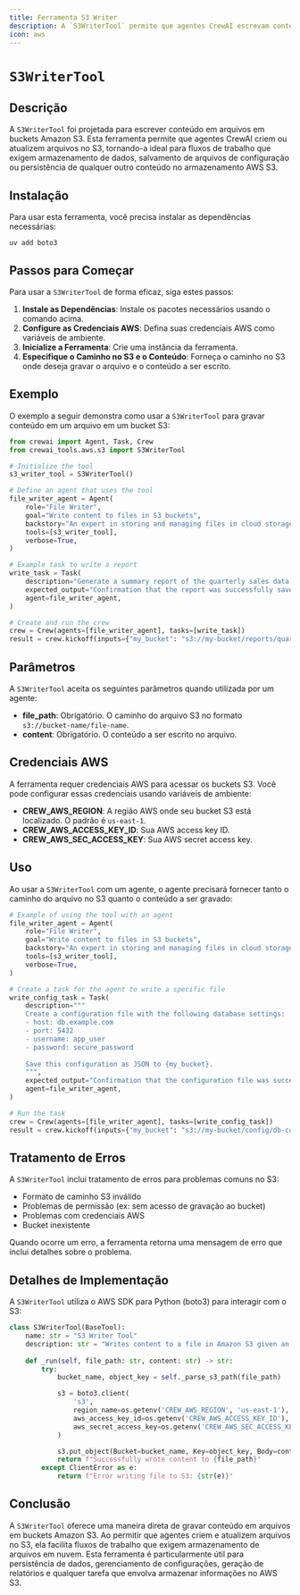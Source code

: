 ```yaml
---
title: Ferramenta S3 Writer
description: A `S3WriterTool` permite que agentes CrewAI escrevam conteúdo em arquivos em buckets Amazon S3.
icon: aws
---
```


# `S3WriterTool`

## Descrição

A `S3WriterTool` foi projetada para escrever conteúdo em arquivos em buckets Amazon S3. Esta ferramenta permite que agentes CrewAI criem ou atualizem arquivos no S3, tornando-a ideal para fluxos de trabalho que exigem armazenamento de dados, salvamento de arquivos de configuração ou persistência de qualquer outro conteúdo no armazenamento AWS S3.

## Instalação

Para usar esta ferramenta, você precisa instalar as dependências necessárias:

```shell
uv add boto3
```

## Passos para Começar

Para usar a `S3WriterTool` de forma eficaz, siga estes passos:

1. **Instale as Dependências**: Instale os pacotes necessários usando o comando acima.
2. **Configure as Credenciais AWS**: Defina suas credenciais AWS como variáveis de ambiente.
3. **Inicialize a Ferramenta**: Crie uma instância da ferramenta.
4. **Especifique o Caminho no S3 e o Conteúdo**: Forneça o caminho no S3 onde deseja gravar o arquivo e o conteúdo a ser escrito.

## Exemplo

O exemplo a seguir demonstra como usar a `S3WriterTool` para gravar conteúdo em um arquivo em um bucket S3:

```python Code
from crewai import Agent, Task, Crew
from crewai_tools.aws.s3 import S3WriterTool

# Initialize the tool
s3_writer_tool = S3WriterTool()

# Define an agent that uses the tool
file_writer_agent = Agent(
    role="File Writer",
    goal="Write content to files in S3 buckets",
    backstory="An expert in storing and managing files in cloud storage.",
    tools=[s3_writer_tool],
    verbose=True,
)

# Example task to write a report
write_task = Task(
    description="Generate a summary report of the quarterly sales data and save it to {my_bucket}.",
    expected_output="Confirmation that the report was successfully saved to S3.",
    agent=file_writer_agent,
)

# Create and run the crew
crew = Crew(agents=[file_writer_agent], tasks=[write_task])
result = crew.kickoff(inputs={"my_bucket": "s3://my-bucket/reports/quarterly-summary.txt"})
```

## Parâmetros

A `S3WriterTool` aceita os seguintes parâmetros quando utilizada por um agente:

- **file_path**: Obrigatório. O caminho do arquivo S3 no formato `s3://bucket-name/file-name`.
- **content**: Obrigatório. O conteúdo a ser escrito no arquivo.

## Credenciais AWS

A ferramenta requer credenciais AWS para acessar os buckets S3. Você pode configurar essas credenciais usando variáveis de ambiente:

- **CREW_AWS_REGION**: A região AWS onde seu bucket S3 está localizado. O padrão é `us-east-1`.
- **CREW_AWS_ACCESS_KEY_ID**: Sua AWS access key ID.
- **CREW_AWS_SEC_ACCESS_KEY**: Sua AWS secret access key.

## Uso

Ao usar a `S3WriterTool` com um agente, o agente precisará fornecer tanto o caminho do arquivo no S3 quanto o conteúdo a ser gravado:

```python Code
# Example of using the tool with an agent
file_writer_agent = Agent(
    role="File Writer",
    goal="Write content to files in S3 buckets",
    backstory="An expert in storing and managing files in cloud storage.",
    tools=[s3_writer_tool],
    verbose=True,
)

# Create a task for the agent to write a specific file
write_config_task = Task(
    description="""
    Create a configuration file with the following database settings:
    - host: db.example.com
    - port: 5432
    - username: app_user
    - password: secure_password
    
    Save this configuration as JSON to {my_bucket}.
    """,
    expected_output="Confirmation that the configuration file was successfully saved to S3.",
    agent=file_writer_agent,
)

# Run the task
crew = Crew(agents=[file_writer_agent], tasks=[write_config_task])
result = crew.kickoff(inputs={"my_bucket": "s3://my-bucket/config/db-config.json"})
```

## Tratamento de Erros

A `S3WriterTool` inclui tratamento de erros para problemas comuns no S3:

- Formato de caminho S3 inválido
- Problemas de permissão (ex: sem acesso de gravação ao bucket)
- Problemas com credenciais AWS
- Bucket inexistente

Quando ocorre um erro, a ferramenta retorna uma mensagem de erro que inclui detalhes sobre o problema.

## Detalhes de Implementação

A `S3WriterTool` utiliza o AWS SDK para Python (boto3) para interagir com o S3:

```python Code
class S3WriterTool(BaseTool):
    name: str = "S3 Writer Tool"
    description: str = "Writes content to a file in Amazon S3 given an S3 file path"
    
    def _run(self, file_path: str, content: str) -> str:
        try:
            bucket_name, object_key = self._parse_s3_path(file_path)

            s3 = boto3.client(
                's3',
                region_name=os.getenv('CREW_AWS_REGION', 'us-east-1'),
                aws_access_key_id=os.getenv('CREW_AWS_ACCESS_KEY_ID'),
                aws_secret_access_key=os.getenv('CREW_AWS_SEC_ACCESS_KEY')
            )

            s3.put_object(Bucket=bucket_name, Key=object_key, Body=content.encode('utf-8'))
            return f"Successfully wrote content to {file_path}"
        except ClientError as e:
            return f"Error writing file to S3: {str(e)}"
```

## Conclusão

A `S3WriterTool` oferece uma maneira direta de gravar conteúdo em arquivos em buckets Amazon S3. Ao permitir que agentes criem e atualizem arquivos no S3, ela facilita fluxos de trabalho que exigem armazenamento de arquivos em nuvem. Esta ferramenta é particularmente útil para persistência de dados, gerenciamento de configurações, geração de relatórios e qualquer tarefa que envolva armazenar informações no AWS S3.